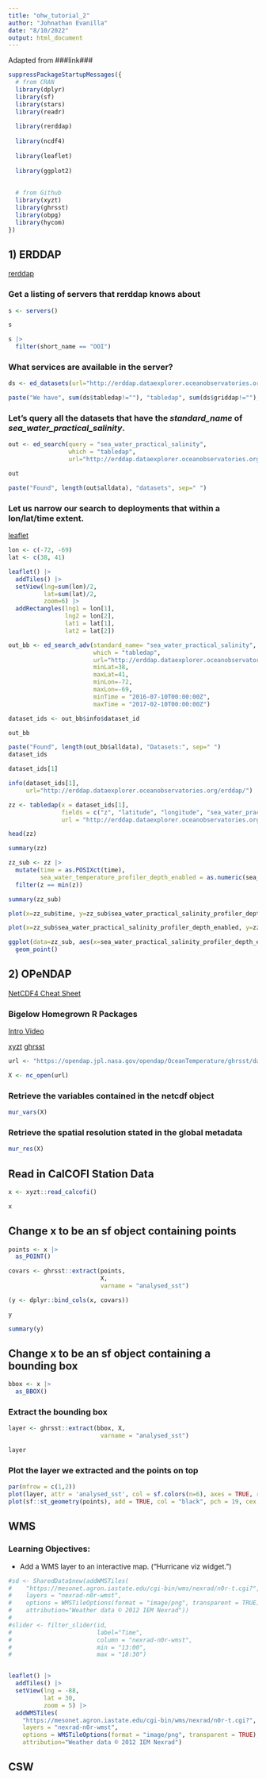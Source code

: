 ```yaml
---
title: "ohw_tutorial_2"
author: "Johnathan Evanilla"
date: "8/10/2022"
output: html_document
---
```


Adapted from ###link###


```r
suppressPackageStartupMessages({
  # from CRAN
  library(dplyr)
  library(sf)
  library(stars)
  library(readr)
  
  library(rerddap)
  
  library(ncdf4)
  
  library(leaflet)
  
  library(ggplot2)
  
  
  # from Github
  library(xyzt)
  library(ghrsst)
  library(obpg)
  library(hycom)
})

```



## 1) ERDDAP

[rerddap](https://docs.ropensci.org/rerddap/index.html)

### Get a listing of servers that rerddap knows about

```r
s <- servers()

s
```



```r
s |> 
  filter(short_name == "OOI")
```

### What services are available in the server?


```r
ds <- ed_datasets(url="http://erddap.dataexplorer.oceanobservatories.org/erddap/")
```

```r
paste("We have", sum(ds$tabledap!=""), "tabledap", sum(ds$griddap!=""), "griddap, and", sum(ds$wms!=""), "wms.", sep=" ")
```


### Let's query all the datasets that have the _standard_name_ of _sea_water_practical_salinity_.

```r
out <- ed_search(query = "sea_water_practical_salinity", 
                 which = "tabledap",
                 url="http://erddap.dataexplorer.oceanobservatories.org/erddap/")

out
```

```r
paste("Found", length(out$alldata), "datasets", sep=" ")
```


### Let us narrow our search to deployments that within a lon/lat/time extent.

[leaflet](https://rstudio.github.io/leaflet/)

```r
lon <- c(-72, -69)
lat <- c(38, 41)

leaflet() |>
  addTiles() |>
  setView(lng=sum(lon)/2, 
          lat=sum(lat)/2, 
          zoom=6) |>
  addRectangles(lng1 = lon[1],
                lng2 = lon[2],
                lat1 = lat[1],
                lat2 = lat[2])

```


```r
out_bb <- ed_search_adv(standard_name= "sea_water_practical_salinity",
                        which = "tabledap",
                        url="http://erddap.dataexplorer.oceanobservatories.org/erddap/",
                        minLat=38,
                        maxLat=41,
                        minLon=-72,
                        maxLon=-69,
                        minTime = "2016-07-10T00:00:00Z",
                        maxTime = "2017-02-10T00:00:00Z")

dataset_ids <- out_bb$info$dataset_id

out_bb
```

```r
paste("Found", length(out_bb$alldata), "Datasets:", sep=" ")
dataset_ids
```


```r
dataset_ids[1]
```

```r
info(dataset_ids[1], 
     url="http://erddap.dataexplorer.oceanobservatories.org/erddap/")
```


```r
zz <- tabledap(x = dataset_ids[1],
               fields = c("z", "latitude", "longitude", "sea_water_practical_salinity_profiler_depth_enabled", "sea_water_temperature_profiler_depth_enabled", "time"),
               url = "http://erddap.dataexplorer.oceanobservatories.org/erddap")
```

```r
head(zz)
```

```r
summary(zz)
```

```r
zz_sub <- zz |>
  mutate(time = as.POSIXct(time),
         sea_water_temperature_profiler_depth_enabled = as.numeric(sea_water_temperature_profiler_depth_enabled)) |>
  filter(z == min(z))
```

```r
summary(zz_sub)
```


```r
plot(x=zz_sub$time, y=zz_sub$sea_water_practical_salinity_profiler_depth_enabled)
```

```r
plot(x=zz_sub$sea_water_practical_salinity_profiler_depth_enabled, y=zz_sub$sea_water_temperature_profiler_depth_enabled)
```

```r
ggplot(data=zz_sub, aes(x=sea_water_practical_salinity_profiler_depth_enabled, y=sea_water_temperature_profiler_depth_enabled)) +
  geom_point()
```


## 2) OPeNDAP


[NetCDF4 Cheat Sheet](https://www.r-bloggers.com/2016/08/a-netcdf-4-in-r-cheatsheet/)

### Bigelow Homegrown R Packages

[Intro Video](https://youtu.be/2ZWFYWMwq1c)

[xyzt](https://github.com/BigelowLab/xyzt)
[ghrsst](https://github.com/BigelowLab/ghrsst)

```r
url <- "https://opendap.jpl.nasa.gov/opendap/OceanTemperature/ghrsst/data/GDS2/L4/GLOB/JPL/MUR/v4.1/2022/221/20220809090000-JPL-L4_GHRSST-SSTfnd-MUR-GLOB-v02.0-fv04.1.nc"

X <- nc_open(url)
```

### Retrieve the variables contained in the netcdf object

```r
mur_vars(X)
```
### Retrieve the spatial resolution stated in the global metadata

```r
mur_res(X)
```

## Read in CalCOFI Station Data

```r
x <- xyzt::read_calcofi()

x
```


## Change x to be an sf object containing points


```r
points <- x |> 
  as_POINT()
```


```r
covars <- ghrsst::extract(points, 
                          X, 
                          varname = "analysed_sst")

(y <- dplyr::bind_cols(x, covars))

y
```

```r
summary(y)
```



## Change x to be an sf object containing a bounding box

```r
bbox <- x |>
  as_BBOX()
```


### Extract the bounding box

```r
layer <- ghrsst::extract(bbox, X, 
                          varname = "analysed_sst")

layer
```

### Plot the layer we extracted and the points on top

```r
par(mfrow = c(1,2))
plot(layer, attr = 'analysed_sst', col = sf.colors(n=6), axes = TRUE, reset = FALSE)
plot(sf::st_geometry(points), add = TRUE, col = "black", pch = 19, cex = 1)
```

## WMS

### Learning Objectives:

- Add a WMS layer to an interactive map. ("Hurricane viz widget.")

```r
#sd <- SharedData$new(addWMSTiles(
#    "https://mesonet.agron.iastate.edu/cgi-bin/wms/nexrad/n0r-t.cgi?",
#    layers = "nexrad-n0r-wmst",
#    options = WMSTileOptions(format = "image/png", transparent = TRUE),
#    attribution="Weather data © 2012 IEM Nexrad"))
#
#slider <- filter_slider(id,
#                        label="Time",
#                        column = "nexrad-n0r-wmst",
#                        min = "13:00",
#                        max = "18:30")


leaflet() |>
  addTiles() |>
  setView(lng = -88,
          lat = 30,
          zoom = 5) |>
  addWMSTiles(
    "https://mesonet.agron.iastate.edu/cgi-bin/wms/nexrad/n0r-t.cgi?",
    layers = "nexrad-n0r-wmst",
    options = WMSTileOptions(format = "image/png", transparent = TRUE),
    attribution="Weather data © 2012 IEM Nexrad")

```



## CSW


